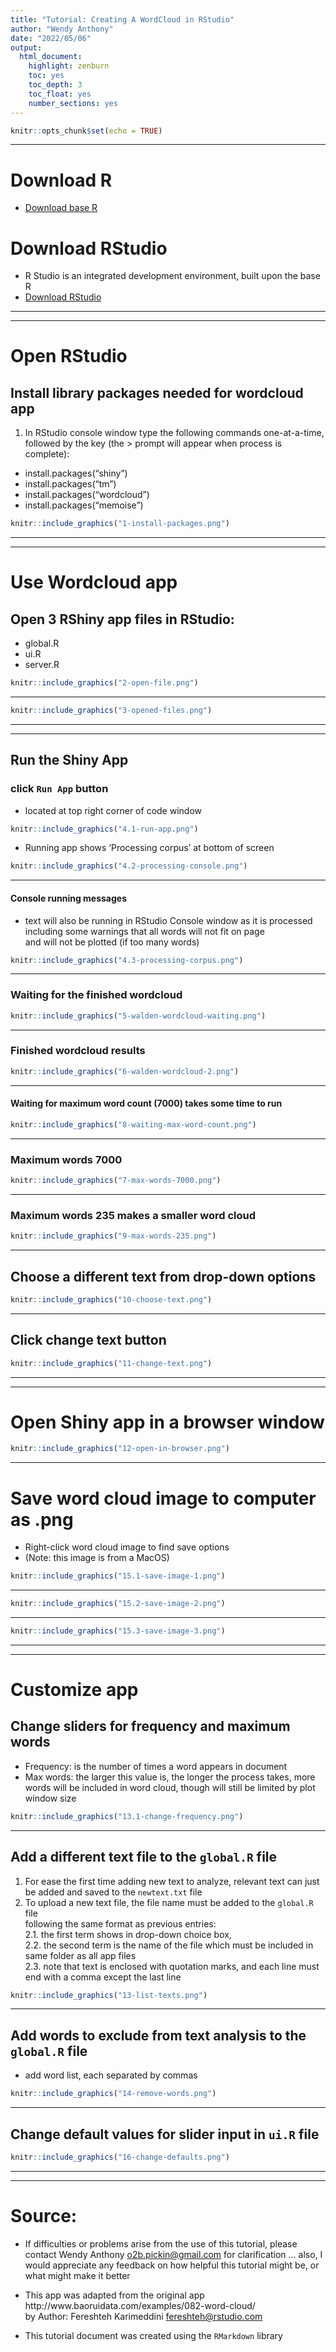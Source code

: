 ```yaml
---
title: "Tutorial: Creating A WordCloud in RStudio"
author: "Wendy Anthony"
date: "2022/05/06"
output:
  html_document:
    highlight: zenburn
    toc: yes
    toc_depth: 3
    toc_float: yes
    number_sections: yes
---
```


```r
knitr::opts_chunk$set(echo = TRUE)
```

---

# Download R  
* [Download base R](https://mirror.rcg.sfu.ca/mirror/CRAN/)  

# Download RStudio  
* R Studio is an integrated development environment, built upon the base R    
* [Download RStudio](https://www.rstudio.com/products/rstudio/download/#download)

---
 
---

# Open RStudio

## Install library packages needed for wordcloud app
1. In RStudio console window type the following commands one-at-a-time, followed by the <enter> key (the > prompt will appear when process is complete):  
* install.packages("shiny")  
* install.packages("tm")  
* install.packages("wordcloud")  
* install.packages("memoise")  

```r
knitr::include_graphics("1-install-packages.png")
```

---
 
---

# Use Wordcloud app
## Open 3 RShiny app files in RStudio:   
* global.R   
* ui.R  
* server.R  

```r
knitr::include_graphics("2-open-file.png")
```
 
---

```r
knitr::include_graphics("3-opened-files.png")
```
 
---
 
---

## Run the Shiny App
### click ```Run App``` button 
* located at top right corner of code window

```r
knitr::include_graphics("4.1-run-app.png")
```

* Running app shows 'Processing corpus' at bottom of screen   
```r
knitr::include_graphics("4.2-processing-console.png")
```
 
---

#### Console running messages
* text will also be running in RStudio Console window as it is processed  
including some warnings that all words will not fit on page  
and will not be plotted (if too many words)
```r
knitr::include_graphics("4.3-processing-corpus.png")
```
 
---

### Waiting for the finished wordcloud
```r
knitr::include_graphics("5-walden-wordcloud-waiting.png")
```
 
---

### Finished wordcloud results
```r
knitr::include_graphics("6-walden-wordcloud-2.png")
```
 
---

#### Waiting for maximum word count (7000) takes some time to run
```r
knitr::include_graphics("8-waiting-max-word-count.png")
```
 
---

### Maximum words 7000
```r
knitr::include_graphics("7-max-words-7000.png")
```
 
---

### Maximum words 235 makes a smaller word cloud
```r
knitr::include_graphics("9-max-words-235.png")
```
 
---

## Choose a different text from drop-down options
```r
knitr::include_graphics("10-choose-text.png")
```
 
---

## Click change text button
```r
knitr::include_graphics("11-change-text.png")
```
 
---
 
---

# Open Shiny app in a browser window
```r
knitr::include_graphics("12-open-in-browser.png")
```
 
---

# Save word cloud image to computer as .png
* Right-click word cloud image to find save options  
* (Note: this image is from a MacOS)
```r
knitr::include_graphics("15.1-save-image-1.png")
```
 
---

```r
knitr::include_graphics("15.2-save-image-2.png")
```
 
---

```r
knitr::include_graphics("15.3-save-image-3.png")
```

---
 
---

# Customize app 

## Change sliders for frequency and maximum words
* Frequency: is the number of times a word appears in document
* Max words: the larger this value is, the longer the process takes, more words will be included in word cloud, though will still be limited by plot window size 
```r
knitr::include_graphics("13.1-change-frequency.png")
```

---

## Add a different text file to the ```global.R``` file
1. For ease the first time adding new text to analyze, relevant text can just be added and saved to the ```newtext.txt``` file  
2. To upload a new text file, the file name must be added to the ```global.R``` file  
following the same format as previous entries:  
2.1. the first term shows in drop-down choice box,  
2.2. the second term is the name of the file which must be included in same folder as all app files  
2.3. note that text is enclosed with quotation marks, and each line must end with a comma except the last line  
  
```r
knitr::include_graphics("13-list-texts.png")
```
 
---

## Add words to exclude from text analysis to the ```global.R``` file
* add word list, each separated by commas 
```r
knitr::include_graphics("14-remove-words.png")
```
 
---

## Change default values for slider input in ```ui.R``` file
```r
knitr::include_graphics("16-change-defaults.png")
```

 
---

---

# Source: 
* If difficulties or problems arise from the use of this tutorial, please contact Wendy Anthony <o2b.pickin@gmail.com> for clarification ... also, I would appreciate any feedback on how helpful this tutorial might be, or what might make it better

* This app was adapted from the original app http://www.baoruidata.com/examples/082-word-cloud/  
by Author: Fereshteh Karimeddini <fereshteh@rstudio.com>  


* This tutorial document was created using the ```RMarkdown``` library

